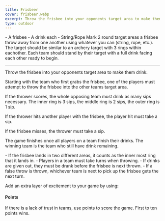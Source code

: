 ```yaml
---
title: Frisbeer
cover: frisbeer.webp
excerpt: Throw the frisbee into your opponents target area to make them drink.
type: outdoor
---
```


<GameHero
  cover="/BeerGoggleGames/images/frisbeer.webp"
  alt="Frisbeer"
/>

<GameSection title="Equipment" icon="/BeerGoggleGames/images/liquor.webp">
-   A frisbee
-   A drink each
-   String/Rope
</GameSection>

<GameSection title="Setup" icon="/BeerGoggleGames/images/settings.webp">
Mark 2 round target areas a frisbee throw away from one another using whatever you can (string, rope, etc.). The target should be similar to an archery target with 3 rings within eachother. Each team should stand by their target with a full drink facing each other ready to begin.

* * *
</GameSection>

<GameSection title="Aim of the Game" icon="/BeerGoggleGames/images/target.webp">
<p>Throw the frisbee into your opponents target area to make them drink.</p>
</GameSection>

<GameSection title="How to Play" icon="/BeerGoggleGames/images/question.webp">
Starting with the team who first grabs the frisbee, one of the players must attempt to throw the frisbee into the other teams target area.

If the thrower scores, the whole opposing team must drink as many sips necessary. The inner ring is 3 sips, the middle ring is 2 sips, the outer ring is 1 sip.

If the thrower hits another player with the frisbee, the player hit must take a sip.

If the frisbee misses, the thrower must take a sip.

The game finishes once all players on a team finish their drinks. The winning team is the team who still have drink remaining.
</GameSection>

<GameSection title="Rules" icon="/BeerGoggleGames/images/rules.webp">
-   If the frisbee lands in two different areas, it counts as the inner most ring that it lands in.
-   Players in a team must take turns when throwing.
-   If drinks are given out, they must be drank before the frisbee is next thrown.
-   If a false throw is thrown, whichever team is next to pick up the frisbee gets the next turn.
</GameSection>

<GameSection title="Special Edition" icon="/BeerGoggleGames/images/special.webp">

<p>Add an extra layer of excitement to your game by using:</p>

<h4>Points</h4>

<p>If there is a lack of trust in teams, use points to score the game. First to ten points wins.</p>
</GameSection>

<ShareButtons title="Frisbeer" />

<FeedbackCard>
</FeedbackCard>
